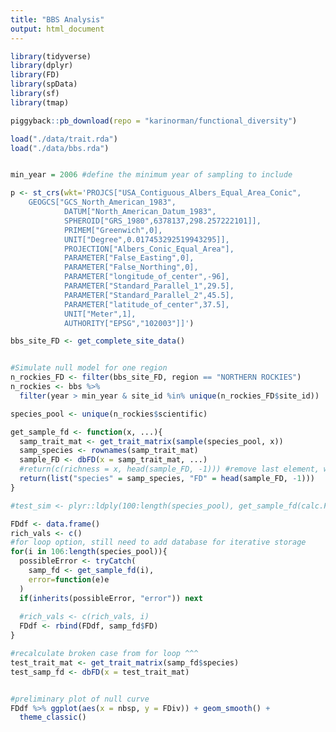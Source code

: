 ```yaml
---
title: "BBS Analysis"
output: html_document
---
```



```r

library(tidyverse)
library(dplyr)
library(FD)
library(spData)
library(sf)
library(tmap)

piggyback::pb_download(repo = "karinorman/functional_diversity")

load("./data/trait.rda")
load("./data/bbs.rda")


min_year = 2006 #define the minimum year of sampling to include

p <- st_crs(wkt='PROJCS["USA_Contiguous_Albers_Equal_Area_Conic",
    GEOGCS["GCS_North_American_1983",
            DATUM["North_American_Datum_1983",
            SPHEROID["GRS_1980",6378137,298.257222101]],
            PRIMEM["Greenwich",0],
            UNIT["Degree",0.017453292519943295]],
            PROJECTION["Albers_Conic_Equal_Area"],
            PARAMETER["False_Easting",0],
            PARAMETER["False_Northing",0],
            PARAMETER["longitude_of_center",-96],
            PARAMETER["Standard_Parallel_1",29.5],
            PARAMETER["Standard_Parallel_2",45.5],
            PARAMETER["latitude_of_center",37.5],
            UNIT["Meter",1],
            AUTHORITY["EPSG","102003"]]')

```

```r
bbs_site_FD <- get_complete_site_data()


#Simulate null model for one region
n_rockies_FD <- filter(bbs_site_FD, region == "NORTHERN ROCKIES")
n_rockies <- bbs %>% 
  filter(year > min_year & site_id %in% unique(n_rockies_FD$site_id))

species_pool <- unique(n_rockies$scientific)

get_sample_fd <- function(x, ...){
  samp_trait_mat <- get_trait_matrix(sample(species_pool, x))
  samp_species <- rownames(samp_trait_mat)
  sample_FD <- dbFD(x = samp_trait_mat, ...)
  #return(c(richness = x, head(sample_FD, -1))) #remove last element, which is the CWM for each trait - maybe add back in later?
  return(list("species" = samp_species, "FD" = head(sample_FD, -1)))
}

#test_sim <- plyr::ldply(100:length(species_pool), get_sample_fd(calc.FRic = FALSE)$species) #would work if dbFD didn't error out

FDdf <- data.frame()
rich_vals <- c()
#for loop option, still need to add database for iterative storage
for(i in 106:length(species_pool)){
  possibleError <- tryCatch(
    samp_fd <- get_sample_fd(i),
    error=function(e)e
  )
  if(inherits(possibleError, "error")) next
  
  #rich_vals <- c(rich_vals, i)
  FDdf <- rbind(FDdf, samp_fd$FD)
}

#recalculate broken case from for loop ^^^
test_trait_mat <- get_trait_matrix(samp_fd$species)
test_samp_fd <- dbFD(x = test_trait_mat)


#preliminary plot of null curve
FDdf %>% ggplot(aes(x = nbsp, y = FDiv)) + geom_smooth() +
  theme_classic()

```

